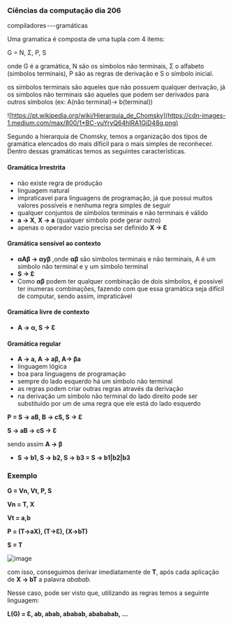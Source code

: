 




### Ciências da computação dia 206

compiladores --- gramáticas

Uma gramatica é composta de uma tupla com 4 items:

G = N, Σ, P, S

onde G é a gramática, N são os símbolos não terminais, Σ o alfabeto
(simbolos terminais), P são as regras de derivação e S o símbolo
inicial.

os símbolos terminais são aqueles que não possuem qualquer derivação, já
os simbolos não terminais são aqueles que podem ser derivados para
outros símbolos (ex: A(não terminal)-\> b(terminal))








![https://pt.wikipedia.org/wiki/Hierarquia_de_Chomsky](https://cdn-images-1.medium.com/max/800/1*BC-yuYryQ64hIRA1GiD48g.png)

Segundo a hierarquia de Chomsky, temos a organização dos tipos de
gramática elencados do mais díficil para o mais simples de reconhecer.
Dentro dessas gramáticas temos as seguintes características.

#### Gramática Irrestrita

-   não existe regra de produção
-   linguagem natural
-   impraticavel para linguagens de programação, já que possui muitos
    valores possíveis e nenhuma regra simples de seguir
-   qualquer conjuntos de símbolos terminais e não terminais é válido
-   **a -\> X**, **X -\> a** (qualquer simbolo pode gerar outro)
-   apenas o operador vazio precisa ser definido **X -\> Ɛ**

#### Gramática sensível ao contexto

-   **αAβ -\> αyβ** ,onde **αβ** são simbolos terminais e não terminais,
    A é um simbolo não terminal e y um símbolo terminal
-   **S -\> Ɛ**
-   Como **αβ** podem ter qualquer combinação de dois símbolos, é
    possível ter inumeras combinações, fazendo com que essa gramática
    seja difícil de computar, sendo assim, impraticável

#### Gramática livre de contexto

-   **A -\> α, S -\> Ɛ**

#### Gramática regular

-   **A -\> a, A -\> aβ, A-\> βa**
-   linguagem lógica
-   boa para linguagens de programação
-   sempre do lado esquerdo há um símbolo não terminal
-   as regras podem criar outras regras através da derivação
-   na derivação um símbolo não terminal do lado direito pode ser
    substituido por um de uma regra que ele está do lado esquerdo

**P = S -\> aB, B -\> cS, S -\> Ɛ**

**S -\> aB -\> cS -\> Ɛ**

sendo assim **A -\> β**

-   **S -\> b1, S -\> b2, S -\> b3 = S -\> b1\|b2\|b3**








### Exemplo

**G = Vn, Vt, P, S**

**Vn = T, X**

**Vt = a,b**

**P = (T-\>aX), (T-\>Ɛ), (X-\>bT)**

**S = T**

![image](https://cdn-images-1.medium.com/max/800/1*hJNDAxFWWKkhYZQHCHxK0w.png)

com isso, conseguimos derivar imediatamente de **T**, após cada
aplicação de **X -\> bT** a palavra *ababab.*

Nesse caso, pode ser visto que, utilizando as regras temos a seguinte
linguagem:

**L(G) = Ɛ, ab, abab, ababab, abababab, ...**


